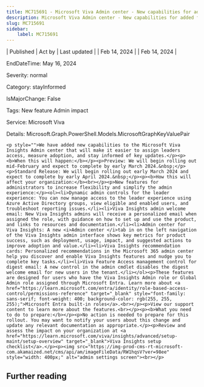 ```yaml
---
title: MC715691 - Microsoft Viva Admin center - New capabilities for added flexibility and to manage adoption
description: Microsoft Viva Admin center - New capabilities for added flexibility and to manage adoption
slug: MC715691
sidebar:
    label: MC715691
---
```



| Published | Act by | Last updated |
| Feb 14, 2024 |  | Feb 14, 2024 |

EndDateTime: May 16, 2024

Severity: normal

Category: stayInformed

IsMajorChange: False

Tags: New feature Admin impact

Service: Microsoft Viva

Details: Microsoft.Graph.PowerShell.Models.MicrosoftGraphKeyValuePair

```
<p style="">We have added new capabilities to the Microsoft Viva Insights Admin center that will make it easier to assign leaders access, measure adoption, and stay informed of key updates.</p><p><b>When this will happen:</b></p><p>Preview: We will begin rolling out mid-February and expect to complete by early March 2024.&nbsp;</p><p>Standard Release: We will begin rolling out early March 2024 and expect to complete by early April 2024.&nbsp;</p><p><b>How this will affect your organization:</b><br></p><p>New features for administrators to increase flexibility and simplify the admin experience:</p><ol><li>Dynamic admin controls for the leader experience: You can now manage access to the leader experience using Azure Active Directory groups, view eligible and enabled users, and troubleshoot reporting issues.</li><li>Viva Insights admin welcome email: New Viva Insights admins will receive a personalized email when assigned the role, with guidance on how to set up and use the product, and links to resources and documentation.</li><li>Admin center for Viva Insights: A new <i>Admin center </i>tab in on the left navigation of the Viva Insights admin interface shows key metrics for product success, such as deployment, usage, impact, and suggested actions to improve adoption and value.</li><li>Viva Insights recommendation cards: Personalized recommendations in the Microsoft 365 admin center help you discover and enable Viva Insights features and nudge you to complete key tasks.</li><li>Viva Feature Access management control for digest email: A new control in the admin cmdlet disables the digest welcome email for new users in the tenant.</li></ol><p>These features are designed for users who have the Viva Insights Admin role or Global Admin role assigned through Microsoft Entra. Learn more about <a href="https://learn.microsoft.com/entra/identity/role-based-access-control/permissions-reference" target="_blank" style="font-family: sans-serif; font-weight: 400; background-color: rgb(255, 255, 255);">Microsoft Entra built-in roles</a>.<br></p><p>View our support content to learn more about the features.<br></p><p><b>What you need to do to prepare:</b></p><p>No action is needed to prepare for this rollout. You may want to notify your users about this change and update any relevant documentation as appropriate.</p><p>Review and assess the impact on your organization at <a href="https://learn.microsoft.com/viva/insights/advanced/setup-maint/setup-overview" target="_blank">Viva Insights setup checklist</a>.</p><p><img src="https://img-prod-cms-rt-microsoft-com.akamaized.net/cms/api/am/imageFileData/RW1hqsV?ver=98ee" style="width: 400px;" alt="admin settings screen"><br></p>
```

## Further reading
